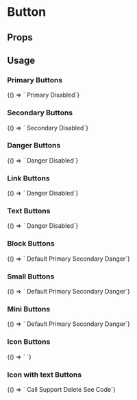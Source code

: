 
# Button

<Meta
  title='Button'
  component='fw-button'
/>

## Props 

<Props of="fw-button"/>

## Usage

### Primary Buttons
<Preview>
<Story name='Primary'>{() => `
      <fw-button color="primary">Primary</fw-button>
      <fw-button color="primary" disabled>Disabled</fw-button>`}
</Story>
</Preview>

### Secondary Buttons
<Preview>
<Story name='Secondary'>{() => `
      <fw-button color="secondary">Secondary</fw-button>
      <fw-button color="secondary" disabled>Disabled</fw-button>`}
</Story>
</Preview>

### Danger Buttons
<Preview>
<Story name='Danger'>{() => `
      <fw-button color="danger">Danger</fw-button>
      <fw-button color="danger" disabled>Disabled</fw-button>`}
</Story>
</Preview>

### Link Buttons
<Preview>
<Story name='Link'>{() => `
      <fw-button color="link">Danger</fw-button>
      <fw-button color="link" disabled>Disabled</fw-button>`}
</Story>
</Preview>

### Text Buttons
<Preview>
<Story name='Text'>{() => `
      <fw-button color="text">Danger</fw-button>
      <fw-button color="text" disabled>Disabled</fw-button>`}
</Story>
</Preview>

### Block Buttons
<Preview>
<Story name='Block'>{() => `
    <fw-button expand>Default</fw-button>
    <fw-button color="primary" expand>Primary</fw-button>
    <fw-button color="secondary" expand>Secondary</fw-button>
    <fw-button color="danger" expand>Danger</fw-button>`}
</Story>
</Preview>

### Small Buttons
<Preview>
<Story name='Small'>{() => `
    <fw-button size="small">Default</fw-button>
    <fw-button color="primary" size="small">Primary</fw-button>
    <fw-button color="secondary" size="small">Secondary</fw-button>
    <fw-button color="danger" size="small">Danger</fw-button>`}
</Story>
</Preview>

### Mini Buttons
<Preview>
<Story name='Mini'>{() => `
    <fw-button size="mini">Default</fw-button>
    <fw-button color="primary" size="mini">Primary</fw-button>
    <fw-button color="secondary" size="mini">Secondary</fw-button>
    <fw-button color="danger" size="mini">Danger</fw-button>`}
</Story>
</Preview>

### Icon Buttons
<Preview>
<Story name='Icon'>{() => `
    <fw-button size="icon"><fw-icon name="phone" color="white"></fw-icon></fw-button>
    <fw-button color="primary" size="icon"><fw-icon color="#fefefe" name="agent"></fw-icon></fw-button>
    <fw-button color="secondary" size="icon"><fw-icon name="check"></fw-icon></fw-button>
    <fw-button color="danger" size="icon"><fw-icon color="#fefefe" name="code"></fw-icon></fw-button>`}
</Story>
</Preview>

### Icon with text Buttons
<Preview>
<Story name='IconText'>{() => `
    <fw-button><fw-icon name="phone" color="white"></fw-icon> Call</fw-button>
    <fw-button color="primary"><fw-icon color="#fefefe" name="agent"></fw-icon> Support</fw-button>
    <fw-button color="secondary"><fw-icon name="delete"></fw-icon> Delete</fw-button>
    <fw-button color="danger"><fw-icon color="#fefefe" name="code"></fw-icon> See Code</fw-button>`}
</Story>
</Preview>
